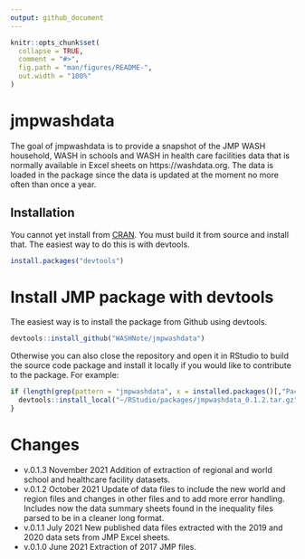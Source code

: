 ```yaml
---
output: github_document
---
```


<!-- README.md is generated from README.Rmd. Please edit that file -->

```r
knitr::opts_chunk$set(
  collapse = TRUE,
  comment = "#>",
  fig.path = "man/figures/README-",
  out.width = "100%"
)
```

# jmpwashdata

<!-- badges: start -->
<!-- badges: end -->

The goal of jmpwashdata is to provide a snapshot of the JMP WASH household, WASH in schools and WASH in health care facilities data that is normally available in Excel sheets on https://washdata.org. The data is loaded in the package since the data is updated at the moment no more often than once a year. 

## Installation

You cannot yet install from [CRAN](https://CRAN.R-project.org). You must build it from source and install that. The easiest way to do this is with devtools.
``` r
install.packages("devtools")
```

# Install JMP package with devtools

The easiest way is to install the package from Github using devtools.
``` r
devtools::install_github("WASHNote/jmpwashdata")
```

Otherwise you can also close the repository and open it in RStudio to build the source code package and install it locally if you would like to contribute to the package. For example:
```r
if (length(grep(pattern = "jmpwashdata", x = installed.packages()[,"Package"])) == 0) {
  devtools::install_local("~/RStudio/packages/jmpwashdata_0.1.2.tar.gz")
}
```

# Changes

- v.0.1.3 November 2021 Addition of extraction of regional and world school and healthcare facility datasets.
- v.0.1.2 October 2021 Update of data files to include the new world and region files and changes in other files and to add more error handling. Includes now the data summary sheets found in the inequality files parsed to be in a cleaner long format.
- v.0.1.1 July 2021 New published data files extracted with the 2019 and 2020 data sets from JMP Excel sheets.
- v.0.1.0 June 2021 Extraction of 2017 JMP files.
